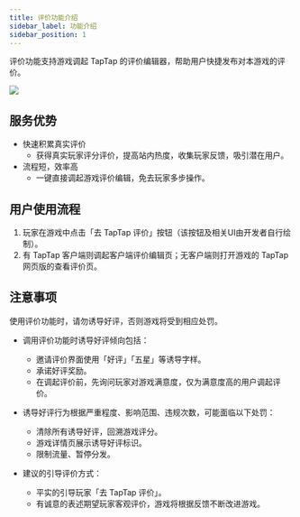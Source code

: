 ```yaml
---
title: 评价功能介绍
sidebar_label: 功能介绍
sidebar_position: 1
---
```


评价功能支持游戏调起 TapTap 的评价编辑器，帮助用户快捷发布对本游戏的评价。

![](https://img.tapimg.com/market/images/6691ae30aa3097522d06570edc53d1a2.png)

## 服务优势
- 快速积累真实评价
    - 获得真实玩家评分评价，提高站内热度，收集玩家反馈，吸引潜在用户。
- 流程短，效率高
    - 一键直接调起游戏评价编辑，免去玩家多步操作。

## 用户使用流程
1. 玩家在游戏中点击「去 TapTap 评价」按钮（该按钮及相关UI由开发者自行绘制）。
2. 有 TapTap 客户端则调起客户端评价编辑页；无客户端则打开游戏的 TapTap 网页版的查看评价页。


## 注意事项
使用评价功能时，请勿诱导好评，否则游戏将受到相应处罚。

- 调用评价功能时诱导好评倾向包括：
    - 邀请评价界面使用「好评」「五星」等诱导字样。
    - 承诺好评奖励。
    - 在调起评价前，先询问玩家对游戏满意度，仅为满意度高的用户调起评价。
- 诱导好评行为根据严重程度、影响范围、违规次数，可能面临以下处罚：
    - 清除所有诱导好评，回溯游戏评分。
    - 游戏详情页展示诱导好评标识。
    - 限制流量、暂停分发。

- 建议的引导评价方式：
    - 平实的引导玩家「去 TapTap 评价」。
    - 有诚意的表述期望玩家客观评价，游戏将根据反馈不断改进游戏。

